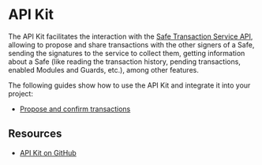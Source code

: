 
# API Kit

The API Kit facilitates the interaction with the [Safe Transaction Service API](../core-api/transaction-service-overview), allowing to propose and share transactions with the other signers of a Safe, sending the signatures to the service to collect them, getting information about a Safe (like reading the transaction history, pending transactions, enabled Modules and Guards, etc.), among other features.

<Grid item mt={3}>
  <CustomCard
    title={'@safe-global/api-kit'}
    description={''}
    url={'https://www.npmjs.com/package/@safe-global/api-kit'}
  />
</Grid>

The following guides show how to use the API Kit and integrate it into your project:
- [Propose and confirm transactions](./api-kit/guides/propose-and-confirm-transactions.mdx)

## Resources
- [API Kit on GitHub](https://github.com/safe-global/safe-core-sdk/tree/main/packages/api-kit)
